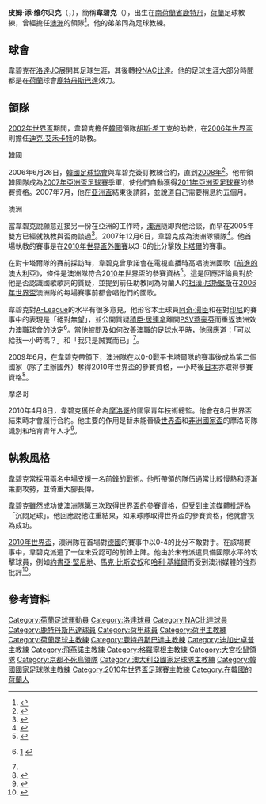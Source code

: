 {{noteta
|G1=足球
|G2=德甲
|G3=uefa
|T=zh-hans:皮姆·维尔贝克;zh-hk:彼得·韋碧克;zh-tw:皮姆·沃貝克;
|1=zh-hans:维尔贝克;zh-hk:韋碧克;zh-tw:沃貝克;
|2=zh-hans:皮姆;zh-hk:彼得;zh-tw:皮姆;
|3=zh-hans:迪克·艾德沃卡特;zh-hk:迪克·艾禾卡特;zh-tw:迪克·艾德沃卡特;
|4=zh-hans:约翰·内斯肯斯;zh-hk:祖漢·尼斯堅斯;zh-tw:約翰·內斯肯斯;
|5=zh-hans:阿奇·汤普森;zh-hk:阿奇·湯臣;zh-tw:阿奇·汤普森;
|6=zh-hans:杰森·丘利纳;zh-hk:積臣·居連拿;zh-tw:傑森·丘利納;
|7=zh-hans:乔舒亚·肯尼迪;zh-hk:約書亞·堅尼地;zh-tw:約書亞·肯尼迪;
|8=zh-hans:马克·布雷西亚诺;zh-hk:馬克·比斯安奴;zh-tw:馬克·布雷西亞諾;
|9=zh-hans:哈里·凯维尔; zh-tw:哈里·科威爾; zh-hk:哈利·基維爾;
}}
{{Infobox Football biography 2
 | playername           = 皮姆·维尔贝克<br>''Pim Verbeek''
 | image                = [[Image:PimVerbeek.jpg|200px]]
 | fullname             = Peter Tim Verbeek
 | dateofbirth          = {{birth date and age|1956|3|12}}
 | death_date     = {{death date and age|df=y|2019|11|28|1956|3|12}}
 | cityofbirth          = [[鹿特丹|鹿特丹]]
 | countryofbirth       = [[荷蘭|荷蘭]]
 | position             = [[教練|領隊]] 
 | years1   =                  | caps1   =  | goals1   =  | clubs1   = [[洛達JC|洛達JC]]
 | years2   =                  | caps2   =  | goals2   =  | clubs2   = [[NAC比達|NAC比達]]
 | years3   = 1974–80  | caps3   =  | goals3   =  | clubs3   = [[鹿特丹斯巴達|鹿特丹斯巴達]]
 | manageryears1   = 1981–84  | managerclubs1   = [[鹿特丹斯巴達|鹿特丹斯巴達]]
 | manageryears2   = 1987–89  | managerclubs2   = [[迪加史卓普|迪加史卓普]]
 | manageryears3   = 1989–91  | managerclubs3   = [[飛燕諾|飛燕諾]]
 | manageryears4   = 1991–92  | managerclubs4   = {{Link-en|瓦赫寧根足球會|FC Wageningen|瓦赫寧根}}
 | manageryears5   = 1992–93  | managerclubs5   = [[格羅寧根足球會|格羅寧根]]
 | manageryears6   = 1994–97  | managerclubs6   = [[幸運薛達足球會|幸運薛達]]
 | manageryears7   = 1998–00  | managerclubs7   = [[大宮松鼠|大宮松鼠]]
 | manageryears8   = 2000–02  | managerclubs8   = [[韓國國家足球隊|韓國]]（助教）
 | manageryears9   = 2002–03  | managerclubs9   = [[PSV燕豪芬|PSV燕豪芬]]（預備組領隊）
 | manageryears10  = 2003             | managerclubs10  = [[京都不死鳥|京都不死鳥]]
 | manageryears11  = 2004             | managerclubs11  = [[荷屬安的列斯足球代表隊|荷屬安的列斯]]
 | manageryears12  = 2004             | managerclubs12  = [[慕遜加柏足球會|慕遜加柏]]（助教）
 | manageryears13  = 2005             | managerclubs13  = [[阿聯酋國家足球隊|阿聯酋]]（助教）
 | manageryears14  = 2005–06  | managerclubs14  = [[韓國國家足球隊|韓國]]（助教）
 | manageryears15  = 2006–07  | managerclubs15  =  [[韓國國家足球隊|韓國]]
 | manageryears16  = 2007–10      | managerclubs16  = [[澳洲國家足球隊|澳洲]]
 | manageryears17  = 2010–      | managerclubs17  = [[摩洛哥國家足球隊|摩洛哥]]（國家青年技術總監）
 | manageryears18  = 2016–19    | managerclubs18  = [[阿曼国家足球队|阿曼]]
}}
'''皮姆·添·维尔贝克'''（{{lang-nl|'''Peter Tim Verbeek'''}}，{{bd|1956年|3月12日|2019年|11月28日|catIdx=Verbeek}}），簡稱'''韋碧克'''（{{lang-nl|'''Pim Verbeek'''}}），出生在[[南荷蘭省|南荷蘭省]][[鹿特丹|鹿特丹]]，[[荷蘭|荷蘭]]足球教練，曾經擔任[[澳洲國家足球隊|澳洲]]的領隊<ref>{{en}}{{cite news |url=http://www.smh.com.au/news/football/verbeek-will-be-socceroos-coach/2007/12/06/1196812889741.html |title=Verbeek is new Socceroos coach |date=2007-12-06 |accessdate=2007-12-06 |publisher=The Sydney Morning Herald |archive-date=2007-12-08 |archive-url=https://web.archive.org/web/20071208141102/http://www.smh.com.au/news/football/verbeek-will-be-socceroos-coach/2007/12/06/1196812889741.html |dead-url=no }}</ref>。他的弟弟{{Link-en|羅拔·韋碧克|Robert Verbeek}}同為足球教練。

== 球會 ==
韋碧克在[[洛達JC|洛達JC]]展開其足球生涯，其後轉投[[NAC比達|NAC比達]]。他的足球生涯大部分時間都是在[[荷蘭|荷蘭]]球會[[鹿特丹斯巴達|鹿特丹斯巴達]]效力。

== 領隊 ==
[[2002年世界盃|2002年世界盃]]期間，韋碧克擔任[[韓國國家足球隊|韓國]]領隊[[胡斯·希丁克|胡斯·希丁克]]的助教，在[[2006年世界盃|2006年世界盃]]則擔任[[迪克·艾禾卡特|迪克·艾禾卡特]]的助教。

;韓國
2006年6月26日，[[韓國足球協會|韓國足球協會]]與韋碧克簽訂教練合約，直到[[2008年夏季奥林匹克运动会|2008年]]<ref>{{En}}{{cite news |url=http://news.bbc.co.uk/sport1/hi/football/world_cup_2006/teams/south_korea/5116406.stm |title=South Korea name Verbeek as boss |publisher=BBC |date=26 June 2006 |accessdate=2007-12-06 |archive-date=2008-09-19 |archive-url=https://web.archive.org/web/20080919192824/http://news.bbc.co.uk/sport1/hi/football/world_cup_2006/teams/south_korea/5116406.stm |dead-url=no }}</ref>。他帶領韓國隊成為[[2007年亞洲盃足球賽|2007年亞洲盃足球賽]]季軍，使他們自動獲得[[2011年亞洲盃足球賽|2011年亞洲盃足球賽]]的參賽資格。2007年7月，他在[[亞洲盃足球賽|亞洲盃]]結束後請辭，並說道自己需要稍息約五個月。

;澳洲
當韋碧克說願意迎接另一份在亞洲的工作時，[[澳洲國家足球隊|澳洲]]隨即與他洽談，而早在2005年雙方已經就執教與否商談過<ref>{{en}}{{cite news|url=http://www.theworldgame.com.au/home/index.php?pid=st&cid=100083 |title=Verbeek plays his hand |accessdate=2007-11-19 |date=2007-12-06 |first=David |last=Lewis |publisher=The World Game |deadurl=yes |archiveurl=https://web.archive.org/web/20071120094945/http://www.theworldgame.com.au/home/index.php?pid=st&cid=100083 |archivedate=2007-11-20 }}</ref>。2007年12月6日，韋碧克成為澳洲隊領隊<ref>{{en}}{{cite news|url=http://theworldgame.com.au/home/index.php?pid=st&cid=101359 |title=Verbeek lands Socceroos job |date=2007-12-06 |accessdate=2007-12-06 |publisher=The World Game |deadurl=yes |archiveurl=https://web.archive.org/web/20071208123527/http://www.theworldgame.com.au/home/index.php?pid=st&cid=101359 |archivedate=2007-12-08 }}</ref>。他首場執教的賽事是在[[2010年世界盃外圍賽_(亞洲區)|2010年世界盃外圍賽]]以3-0的比分擊敗[[卡塔爾國家足球隊|卡塔爾]]的賽事。

在對卡塔爾隊的賽前採訪時，韋碧克曾承諾會在電視直播時高唱澳洲國歌《[[前進的澳大利亞|前進的澳大利亞]]》，條件是澳洲隊符合[[2010年世界盃|2010年世界盃]]的參賽資格<ref>{{cite web|url=http://www.youtube.com/watch?v=XVNTYajknzg|title=Pim Verbeek sings the Australian National Anthem (Advance Australia Fair)|publisher=FOX|date=2009-06-17|accessdate=2010-07-08|archive-date=2020-10-09|archive-url=https://web.archive.org/web/20201009190233/https://www.youtube.com/watch?v=XVNTYajknzg&gl=US&hl=en|dead-url=no}}</ref>。這是回應評論員{{Link-en|西蒙·希爾|Simon Hill}}對於他是否認識國歌歌詞的質疑，並提到前任助教同為荷蘭人的[[祖漢·尼斯堅斯|祖漢·尼斯堅斯]]在[[2006年世界盃|2006年世界盃]]澳洲隊的每場賽事前都會唱他們的國歌。

韋碧克對[[A-League|A-League]]的水平有很多意見，他形容本土球員[[阿奇·湯臣|阿奇·湯臣]]和{{Link-en|丹尼爾·奧索普|Danny Allsopp}}在對[[印尼國家足球隊|印尼]]的賽事中的表現是「絕對無望」，並公開質疑[[積臣·居連拿|積臣·居連拿]]離開[[PSV燕豪芬|PSV燕豪芬]]而重返澳洲效力澳職球會的決定<ref name=bag>{{en}}[http://www.abc.net.au/news/stories/2009/02/24/2500041.htm] {{Wayback|url=http://www.abc.net.au/news/stories/2009/02/24/2500041.htm |date=20110616031855 }}</ref>。當他被問及如何改善澳職的足球水平時，他回應道：「可以給我一小時嗎？」和「我只是誠實而已」<ref name=bag/>。

2009年6月，在韋碧克帶領下，澳洲隊在以0-0戰平卡塔爾隊的賽事後成為第二個國家（除了主辦國外）奪得2010年世界盃的參賽資格，一小時後[[日本國家足球隊|日本]]亦取得參賽資格<ref>{{en}}{{cite news |url=http://www.goal.com/en/news/808/australia/2009/06/06/1309418/australia-qualify-for-2010-world-cup-with-draw-against-qatar |title=Australia Qualify For 2010 World Cup With Draw Against Qatar |date=2009-06-06 |accessdate=2010-07-07 |archive-date=2009-06-10 |archive-url=https://web.archive.org/web/20090610065223/http://www.goal.com/en/news/808/australia/2009/06/06/1309418/australia-qualify-for-2010-world-cup-with-draw-against-qatar |dead-url=no }}</ref>。

;摩洛哥
2010年4月8日，韋碧克獲任命為[[摩洛哥國家足球隊|摩洛哥]]的國家青年技術總監。他會在8月世界盃結束時才會履行合約。他主要的作用是替未能晉級[[世界盃|世界盃]]和[[非洲國家盃|非洲國家盃]]的摩洛哥隊識別和培育青年人才<ref>{{en}}{{cite news |url=http://theworldgame.sbs.com.au/news/987047/Verbeek-heading-to-Morocco |title=Verbeek heading to Morocco |date=2010-10-04 |access-date=2010-07-07 |archive-url=https://web.archive.org/web/20120323030733/http://theworldgame.sbs.com.au/news/987047/Verbeek-heading-to-Morocco |archive-date=2012-03-23 |dead-url=yes }}</ref>。

== 執教風格 ==
韋碧克常採用兩名中場支援一名前鋒的戰術。他所帶領的隊伍通常比較慢熱和逐漸策劃攻勢，並倚重大腳長傳。

韋碧克雖然成功使澳洲隊第三次取得世界盃的參賽資格，但受到主流媒體批評為「沉悶足球」。他回應說他注重結果，如果球隊取得世界盃的參賽資格，他就會視為成功。

[[2010年世界盃|2010年世界盃]]，澳洲隊在首場對[[德國國家足球隊|德國]]的賽事中以0-4的比分不敵對手。在該場賽事中，韋碧克派遣了一位未受認可的前鋒上陣。他由於未有派遣具備國際水平的攻擊球員，例如[[約書亞·堅尼地|約書亞·堅尼地]]、[[馬克·比斯安奴|馬克·比斯安奴]]和[[哈利·基維爾|哈利·基維爾]]而受到澳洲媒體的強烈批評<ref>{{en}}{{cite news |url=http://www.theaustralian.com.au/sport/world-cup-2010/bresciano-axed-valeri-steps-in-for-socceroos-showdown-with-germany/story-fn4l4sip-1225879006732 |title=Verbeek shocks by leaving Kewell, Kennedy and Bresciano out of starting lineup |date=2010-13-06 |accessdate=2010-07-07 |archive-date=2020-05-04 |archive-url=https://web.archive.org/web/20200504223349/https://www.theaustralian.com.au/sport/world-cup-2010/bresciano-axed-valeri-steps-in-for-socceroos-showdown-with-germany/story-fn4l4sip-1225879006732 |dead-url=no }}</ref>。

== 參考資料 ==
{{Reflist}}

{{2010年世界盃足球賽澳洲參賽名單}}

{{Authority control}}
{{DEFAULTSORT:Verbeek, Pim}}
[[Category:荷蘭足球運動員|Category:荷蘭足球運動員]]
[[Category:洛達球員|Category:洛達球員]]
[[Category:NAC比達球員|Category:NAC比達球員]]
[[Category:鹿特丹斯巴達球員|Category:鹿特丹斯巴達球員]]
[[Category:荷甲球員|Category:荷甲球員]]
[[Category:荷甲主教練|Category:荷甲主教練]]
[[Category:荷蘭足球主教練|Category:荷蘭足球主教練]]
[[Category:鹿特丹斯巴達主教練|Category:鹿特丹斯巴達主教練]]
[[Category:迪加史卓普主教練|Category:迪加史卓普主教練]]
[[Category:飛燕諾主教練|Category:飛燕諾主教練]]
[[Category:格羅寧根主教練|Category:格羅寧根主教練]]
[[Category:大宮松鼠領隊|Category:大宮松鼠領隊]]
[[Category:京都不死鳥領隊|Category:京都不死鳥領隊]]
[[Category:澳大利亞國家足球隊主教練|Category:澳大利亞國家足球隊主教練]]
[[Category:韓國國家足球隊主教練|Category:韓國國家足球隊主教練]]
[[Category:2010年世界盃足球賽主教練|Category:2010年世界盃足球賽主教練]]
[[Category:在韓國的荷蘭人|Category:在韓國的荷蘭人]]